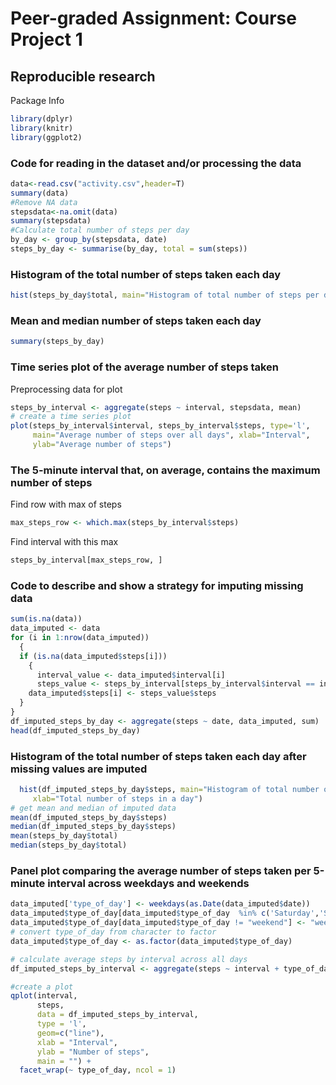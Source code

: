 # Peer-graded Assignment: Course Project 1
## Reproducible research

Package Info
```{r}
library(dplyr)
library(knitr)
library(ggplot2)
```

### Code for reading in the dataset and/or processing the data
```{r}
data<-read.csv("activity.csv",header=T)
summary(data)
#Remove NA data
stepsdata<-na.omit(data)
summary(stepsdata)
#Calculate total number of steps per day
by_day <- group_by(stepsdata, date)
steps_by_day <- summarise(by_day, total = sum(steps))
```
### Histogram of the total number of steps taken each day
```{r}
hist(steps_by_day$total, main="Histogram of total number of steps per day",xlab="Total number of steps in a day")
```

### Mean and median number of steps taken each day

```{r}
summary(steps_by_day)
```

### Time series plot of the average number of steps taken
Preprocessing data for plot
```{r}
steps_by_interval <- aggregate(steps ~ interval, stepsdata, mean)
# create a time series plot 
plot(steps_by_interval$interval, steps_by_interval$steps, type='l', 
     main="Average number of steps over all days", xlab="Interval", 
     ylab="Average number of steps")
```
 
### The 5-minute interval that, on average, contains the maximum number of steps
Find row with max of steps
```{r}
max_steps_row <- which.max(steps_by_interval$steps)
```
Find interval with this max
```{r}
steps_by_interval[max_steps_row, ]
```
### Code to describe and show a strategy for imputing missing data
```{r}
sum(is.na(data))
data_imputed <- data
for (i in 1:nrow(data_imputed))
  {
  if (is.na(data_imputed$steps[i]))
    {
      interval_value <- data_imputed$interval[i]
      steps_value <- steps_by_interval[steps_by_interval$interval == interval_value,]
    data_imputed$steps[i] <- steps_value$steps
  }
}
df_imputed_steps_by_day <- aggregate(steps ~ date, data_imputed, sum)
head(df_imputed_steps_by_day)
```
### Histogram of the total number of steps taken each day after missing values are imputed
```{r}
  hist(df_imputed_steps_by_day$steps, main="Histogram of total number of steps per day (imputed)", 
     xlab="Total number of steps in a day")
# get mean and median of imputed data
mean(df_imputed_steps_by_day$steps)
median(df_imputed_steps_by_day$steps)
mean(steps_by_day$total)
median(steps_by_day$total)
```
### Panel plot comparing the average number of steps taken per 5-minute interval across weekdays and weekends
```{r}
data_imputed['type_of_day'] <- weekdays(as.Date(data_imputed$date))
data_imputed$type_of_day[data_imputed$type_of_day  %in% c('Saturday','Sunday') ] <- "weekend"
data_imputed$type_of_day[data_imputed$type_of_day != "weekend"] <- "weekday"
# convert type_of_day from character to factor
data_imputed$type_of_day <- as.factor(data_imputed$type_of_day)

# calculate average steps by interval across all days
df_imputed_steps_by_interval <- aggregate(steps ~ interval + type_of_day, data_imputed, mean)

#create a plot
qplot(interval, 
      steps, 
      data = df_imputed_steps_by_interval, 
      type = 'l', 
      geom=c("line"),
      xlab = "Interval", 
      ylab = "Number of steps", 
      main = "") +
  facet_wrap(~ type_of_day, ncol = 1)
```

